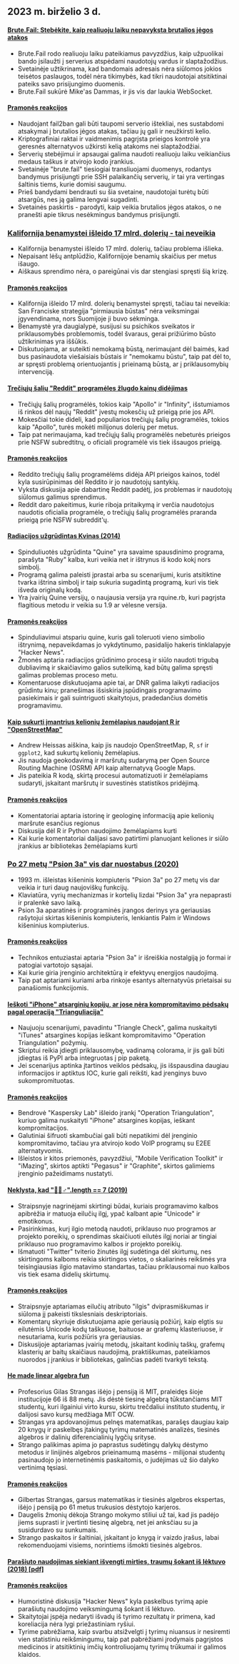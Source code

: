 

<CallToAction />

<Steps>

## 2023 m. birželio 3 d.

#### [Brute.Fail: Stebėkite, kaip realiuoju laiku nepavyksta brutalios jėgos atakos](https://brute.fail/)

- Brute.Fail rodo realiuoju laiku pateikiamus pavyzdžius, kaip užpuolikai bando įsilaužti į serverius atspėdami naudotojų vardus ir slaptažodžius.
- Svetainėje užtikrinama, kad bandomais adresais nėra siūlomos jokios teisėtos paslaugos, todėl nėra tikimybės, kad tikri naudotojai atsitiktinai pateiks savo prisijungimo duomenis.
- Brute.Fail sukūrė Mike'as Dammas, ir jis vis dar laukia WebSocket.

#### [Pramonės reakcijos](http://news.ycombinator.com/item?id=36169954)

- Naudojant fail2ban gali būti taupomi serverio ištekliai, nes sustabdomi atsakymai į brutalios jėgos atakas, tačiau jų gali ir neužkirsti kelio.
- Kriptografiniai raktai ir vaidmenimis pagrįsta prieigos kontrolė yra geresnės alternatyvos užkirsti kelią atakoms nei slaptažodžiai.
- Serverių stebėjimui ir apsaugai galima naudoti realiuoju laiku veikiančius medaus taškus ir atvirojo kodo įrankius.
- Svetainėje "brute.fail" tiesiogiai transliuojami duomenys, rodantys bandymus prisijungti prie SSH palaikančių serverių, ir tai yra vertingas šaltinis tiems, kurie domisi saugumu.
- Prieš bandydami bendrauti su šia svetaine, naudotojai turėtų būti atsargūs, nes ją galima lengvai sugadinti.
- Svetainės paskirtis - parodyti, kaip veikia brutalios jėgos atakos, o ne pranešti apie tikrus nesėkmingus bandymus prisijungti.

### [Kalifornija benamystei išleido 17 mlrd. dolerių - tai neveikia](https://www.wsj.com/articles/california-homeless-population-oakland-wood-street-encampment-78d42cc3)

- Kalifornija benamystei išleido 17 mlrd. dolerių, tačiau problema išlieka.
- Nepaisant lėšų antplūdžio, Kalifornijoje benamių skaičius per metus išaugo.
- Aiškaus sprendimo nėra, o pareigūnai vis dar stengiasi spręsti šią krizę.

#### [Pramonės reakcijos](http://news.ycombinator.com/item?id=36162154)

- Kalifornija išleido 17 mlrd. dolerių benamystei spręsti, tačiau tai neveikia: San Franciske strategija "pirmiausia būstas" nėra veiksmingai įgyvendinama, nors Suomijoje ji buvo sėkminga.
- Benamystė yra daugialypė, susijusi su psichikos sveikatos ir priklausomybės problemomis, todėl švaraus, gerai prižiūrimo būsto užtikrinimas yra iššūkis.
- Diskutuojama, ar suteikti nemokamą būstą, nerimaujant dėl baimės, kad bus pasinaudota viešaisiais būstais ir "nemokamu būstu", taip pat dėl to, ar spręsti problemą orientuojantis į prieinamą būstą, ar į priklausomybių intervenciją.

#### [Trečiųjų šalių "Reddit" programėles žlugdo kainų didėjimas](https://kotaku.com/reddit-third-party-3rd-apps-pricing-crush-ios-android-1850493992)

- Trečiųjų šalių programėlės, tokios kaip "Apollo" ir "Infinity", išstumiamos iš rinkos dėl naujų "Reddit" įvestų mokesčių už prieigą prie jos API.
- Mokesčiai tokie dideli, kad populiarios trečiųjų šalių programėlės, tokios kaip "Apollo", turės mokėti milijonus dolerių per metus.
- Taip pat nerimaujama, kad trečiųjų šalių programėlės nebeturės prieigos prie NSFW subredtitrų, o oficiali programėlė vis tiek išsaugos prieigą.

#### [Pramonės reakcijos](http://news.ycombinator.com/item?id=36162235)

- Reddito trečiųjų šalių programėlėms didėja API prieigos kainos, todėl kyla susirūpinimas dėl Reddito ir jo naudotojų santykių.
- Vyksta diskusija apie dabartinę Reddit padėtį, jos problemas ir naudotojų siūlomus galimus sprendimus.
- Reddit daro pakeitimus, kurie riboja pritaikymą ir verčia naudotojus naudotis oficialia programėle, o trečiųjų šalių programėlės praranda prieigą prie NSFW subreddit'ų.

#### [Radiacijos užgrūdintas Kvinas (2014)](https://github.com/mame/radiation-hardened-quine)

- Spinduliuotės užgrūdinta "Quine" yra savaime spausdinimo programa, parašyta "Ruby" kalba, kuri veikia net ir ištrynus iš kodo kokį nors simbolį.
- Programą galima paleisti įprastai arba su scenarijumi, kuris atsitiktine tvarka ištrina simbolį ir taip sukuria sugadintą programą, kuri vis tiek išveda originalų kodą.
- Yra įvairių Quine versijų, o naujausia versija yra rquine.rb, kuri pagrįsta flagitious metodu ir veikia su 1.9 ar vėlesne versija.

#### [Pramonės reakcijos](http://news.ycombinator.com/item?id=36162164)

- Spinduliavimui atspariu quine, kuris gali toleruoti vieno simbolio ištrynimą, nepaveikdamas jo vykdytinumo, pasidalijo hakeris tinklalapyje "Hacker News".
- Žmonės aptaria radiacijos grūdinimo procesą ir siūlo naudoti trigubą dubliavimą ir skaičiavimo galios sutelkimą, kad būtų galima spręsti galimas problemas proceso metu.
- Komentaruose diskutuojama apie tai, ar DNR galima laikyti radiacijos grūdintu kinu; pranešimas išsiskiria įspūdingais programavimo pasiekimais ir gali suintriguoti skaitytojus, pradedančius domėtis programavimu.

#### [Kaip sukurti įmantrius kelionių žemėlapius naudojant R ir "OpenStreetMap"](https://www.andrewheiss.com/blog/2023/06/01/geocoding-routing-openstreetmap-r/)

- Andrew Heissas aiškina, kaip jis naudojo OpenStreetMap, R, `sf` ir `ggplot2`, kad sukurtų kelionių žemėlapius.
- Jis naudoja geokodavimą ir maršrutų sudarymą per Open Source Routing Machine (OSRM) API kaip alternatyvą Google Maps.
- Jis pateikia R kodą, skirtą procesui automatizuoti ir žemėlapiams sudaryti, įskaitant maršrutų ir suvestinės statistikos pridėjimą.

#### [Pramonės reakcijos](http://news.ycombinator.com/item?id=36159864)

- Komentatoriai aptaria istorinę ir geologinę informaciją apie kelionių maršrute esančius regionus
- Diskusija dėl R ir Python naudojimo žemėlapiams kurti
- Kai kurie komentatoriai dalijasi savo patirtimi planuojant keliones ir siūlo įrankius ar bibliotekas žemėlapiams kurti

### [Po 27 metų "Psion 3a" vis dar nuostabus (2020)](https://mcgst.com/2020/12/01/27-years-later-and-the-psion-3a-is-still-wonderful/)

- 1993 m. išleistas kišeninis kompiuteris "Psion 3a" po 27 metų vis dar veikia ir turi daug naujoviškų funkcijų.
- Klaviatūra, vyrių mechanizmas ir kortelių lizdai "Psion 3a" yra nepaprasti ir pralenkė savo laiką.
- Psion 3a aparatinės ir programinės įrangos derinys yra geriausias rašytojui skirtas kišeninis kompiuteris, lenkiantis Palm ir Windows kišeninius kompiuterius.

#### [Pramonės reakcijos](http://news.ycombinator.com/item?id=36162265)

- Technikos entuziastai aptaria "Psion 3a" ir išreiškia nostalgiją jo formai ir patogiai vartotojo sąsajai.
- Kai kurie giria įrenginio architektūrą ir efektyvų energijos naudojimą.
- Taip pat aptariami kuriami arba rinkoje esantys alternatyvūs prietaisai su panašiomis funkcijomis.

#### [Ieškoti "iPhone" atsarginių kopijų, ar jose nėra kompromitavimo pėdsakų pagal operaciją "Trianguliacija"](https://github.com/KasperskyLab/triangle_check)

- Naujuoju scenarijumi, pavadintu "Triangle Check", galima nuskaityti "iTunes" atsargines kopijas ieškant kompromitavimo "Operation Triangulation" požymių.
- Skriptui reikia įdiegti priklausomybę, vadinamą colorama, ir jis gali būti įdiegtas iš PyPI arba integruotas į pip paketą.
- Jei scenarijus aptinka įtartinos veiklos pėdsakų, jis išspausdina daugiau informacijos ir aptiktus IOC, kurie gali reikšti, kad įrenginys buvo sukompromituotas.

#### [Pramonės reakcijos](http://news.ycombinator.com/item?id=36164340)

- Bendrovė "Kaspersky Lab" išleido įrankį "Operation Triangulation", kuriuo galima nuskaityti "iPhone" atsargines kopijas, ieškant kompromitacijos.
- Galutiniai šifruoti skambučiai gali būti nepatikimi dėl įrenginio kompromitavimo, tačiau yra atvirojo kodo VoIP programų su E2EE alternatyvomis.
- Išleistos ir kitos priemonės, pavyzdžiui, "Mobile Verification Toolkit" ir "iMazing", skirtos aptikti "Pegasus" ir "Graphite", skirtos galimiems įrenginio pažeidimams nustatyti.

#### [Neklysta, kad "🤦🏼♂".length == 7 (2019)](https://hsivonen.fi/string-length/)

- Straipsnyje nagrinėjami skirtingi būdai, kuriais programavimo kalbos apibrėžia ir matuoja eilučių ilgį, ypač kalbant apie "Unicode" ir emotikonus.
- Pasirinkimas, kurį ilgio metodą naudoti, priklauso nuo programos ar projekto poreikių, o sprendimas skaičiuoti eilutės ilgį noriai ar tingiai priklauso nuo programavimo kalbos ir projekto poreikių.
- Išmatuoti "Twitter" tviterio žinutės ilgį sudėtinga dėl skirtumų, nes skirtingoms kalboms reikia skirtingos vietos, o skaliarinės reikšmės yra teisingiausias ilgio matavimo standartas, tačiau priklausomai nuo kalbos vis tiek esama didelių skirtumų.

#### [Pramonės reakcijos](http://news.ycombinator.com/item?id=36159443)

- Straipsnyje aptariamas eilučių atributo "ilgis" dviprasmiškumas ir siūloma jį pakeisti tikslesniais deskriptoriais.
- Komentarų skyriuje diskutuojama apie geriausią požiūrį, kaip elgtis su eilutėmis Unicode kodų taškuose, baituose ar grafemų klasteriuose, ir nesutariama, kuris požiūris yra geriausias.
- Diskusijoje aptariamas įvairių metodų, įskaitant kodinių taškų, grafemų klasterių ar baitų skaičiaus naudojimą, praktiškumas, pateikiamos nuorodos į įrankius ir bibliotekas, galinčias padėti tvarkyti tekstą.

#### [He made linear algebra fun](https://news.mit.edu/2023/gilbert-strang-made-linear-algebra-fun-0531)

- Profesorius Gilas Strangas išėjo į pensiją iš MIT, praleidęs šioje institucijoje 66 iš 88 metų. Jis dėstė tiesinę algebrą tūkstančiams MIT studentų, kuri ilgainiui virto kursu, skirtu trečdaliui instituto studentų, ir dalijosi savo kursų medžiaga MIT OCW.
- Strangas yra apdovanojimus pelnęs matematikas, parašęs daugiau kaip 20 knygų ir paskelbęs įtakingų tyrimų matematinės analizės, tiesinės algebros ir dalinių diferencialinių lygčių srityse.
- Strango palikimas apima jo paprastus sudėtingų dalykų dėstymo metodus ir linijinės algebros prieinamumą masėms - milijonai studentų pasinaudojo jo internetinėmis paskaitomis, o judėjimas už šio dalyko vertinimą tęsiasi.

#### [Pramonės reakcijos](http://news.ycombinator.com/item?id=36168068)

- Gilbertas Strangas, garsus matematikas ir tiesinės algebros ekspertas, išėjo į pensiją po 61 metus trukusios dėstytojo karjeros.
- Daugelis žmonių dėkoja Strango mokymo stiliui už tai, kad jis padėjo jiems suprasti ir įvertinti tiesinę algebrą, net jei anksčiau su ja susidurdavo su sunkumais.
- Strango paskaitos ir šaltiniai, įskaitant jo knygą ir vaizdo įrašus, labai rekomenduojami visiems, norintiems išmokti tiesinės algebros.

#### [Parašiuto naudojimas siekiant išvengti mirties, traumų šokant iš lėktuvo (2018) [pdf]](https://www.bmj.com/content/bmj/363/bmj.k5094.full.pdf)

#### [Pramonės reakcijos](http://news.ycombinator.com/item?id=36161175)

- Humoristinė diskusija "Hacker News" kyla paskelbus tyrimą apie parašiutų naudojimo veiksmingumą šokant iš lėktuvo.
- Skaitytojai įspėja nedaryti išvadų iš tyrimo rezultatų ir primena, kad koreliacija nėra lygi priežastiniam ryšiui.
- Tyrime pabrėžiama, kaip svarbu atsižvelgti į tyrimų niuansus ir nesiremti vien statistiniu reikšmingumu, taip pat pabrėžiami įrodymais pagrįstos medicinos ir atsitiktinių imčių kontroliuojamų tyrimų trūkumai ir galimos klaidos.

</Steps>
